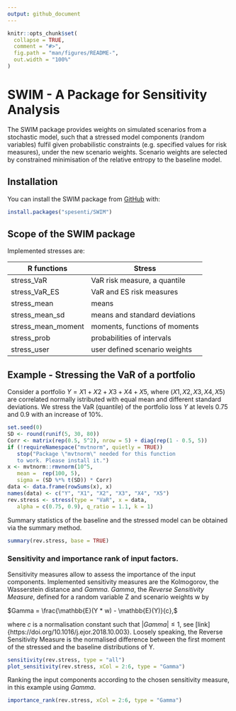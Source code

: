 ```yaml
---
output: github_document
---
```


<!-- README.md is generated from README.Rmd. Please edit that file -->

```r
knitr::opts_chunk$set(
  collapse = TRUE,
  comment = "#>",
  fig.path = "man/figures/README-",
  out.width = "100%"
)
```
# SWIM - A Package for Sensitivity Analysis

The SWIM package provides weights on simulated scenarios from a stochastic model, such that a stressed model components (random variables) fulfil given probabilistic constraints (e.g. specified values for risk measures), under the new scenario weights. Scenario weights are selected by constrained minimisation of the relative entropy to the baseline model.

## Installation

You can install the SWIM package from [GitHub](https://github.com/spesenti/SWIM) with:

``` r
install.packages("spesenti/SWIM")
```
## Scope of the SWIM package  
Implemented stresses are: 

R functions          | Stress
------------------- | -------------
stress_VaR          | VaR risk measure, a quantile
stress_VaR_ES       | VaR and ES risk measures
stress_mean         | means
stress_mean_sd      | means and standard deviations
stress_mean_moment  | moments, functions of moments
stress_prob         | probabilities of intervals
stress_user         | user defined scenario weights



## Example - Stressing the VaR of a portfolio

Consider a portfolio $Y = X1 + X2 + X3 + X4 + X5$, where $(X1, X2, X3, X4, X5)$ are correlated normally istributed with equal mean and different standard deviations.
We stress the VaR (quantile) of the portfolio loss $Y$ at levels 0.75 and 0.9 with an increase of $10\%$.

```r
set.seed(0)
SD <- round(runif(5, 30, 80))
Corr <- matrix(rep(0.5, 5^2), nrow = 5) + diag(rep(1 - 0.5, 5))
if (!requireNamespace("mvtnorm", quietly = TRUE))
   stop("Package \"mvtnorm\" needed for this function 
   to work. Please install it.")
x <- mvtnorm::rmvnorm(10^5, 
   mean =  rep(100, 5), 
   sigma = (SD %*% t(SD)) * Corr)
data <- data.frame(rowSums(x), x)
names(data) <- c("Y", "X1", "X2", "X3", "X4", "X5")
rev.stress <- stress(type = "VaR", x = data, 
   alpha = c(0.75, 0.9), q_ratio = 1.1, k = 1)
```

Summary statistics of the baseline and the stressed model can be obtained via the summary method.  

```r
summary(rev.stress, base = TRUE)
```

### Sensitivity and importance rank of input factors.

Sensitivity measures allow to assess the importance of the input components. Implemented sensitivity measures are the Kolmogorov, the Wasserstein distance and $Gamma$. $Gamma$, the *Reverse Sensitivity Measure*, defined for a random variable Z and scenario weights w by

$Gamma = \frac{\mathbb{E}(Y * w) - \mathbb{E}(Y)}{c},$

where $c$ is a normalisation constant such that $|Gamma| \leq 1$, see [link]{https://doi.org/10.1016/j.ejor.2018.10.003}. Loosely speaking, the Reverse Sensitivity Measure is the normalised difference between the first moment of the stressed and the baseline distributions of Y.

```r
sensitivity(rev.stress, type = "all")
plot_sensitivity(rev.stress, xCol = 2:6, type = "Gamma") 
```

Ranking the input components according to the chosen sensitivity measure, in this example using $Gamma$.

```r
importance_rank(rev.stress, xCol = 2:6, type = "Gamma")
```









